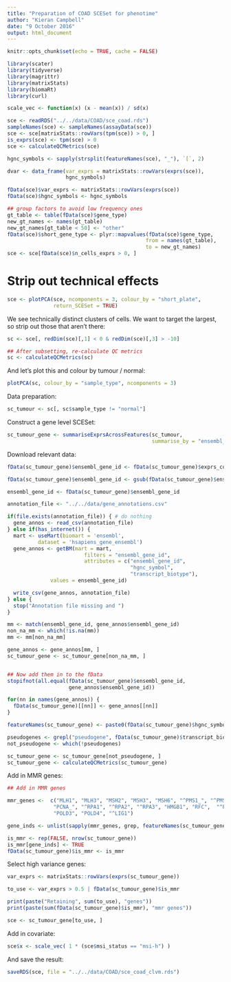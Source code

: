 ```yaml
---
title: "Preparation of COAD SCESet for phenotime"
author: "Kieran Campbell"
date: "9 October 2016"
output: html_document
---
```


```r
knitr::opts_chunk$set(echo = TRUE, cache = FALSE)

library(scater)
library(tidyverse)
library(magrittr)
library(matrixStats)
library(biomaRt)
library(curl)

scale_vec <- function(x) (x - mean(x)) / sd(x)
```


```r
sce <- readRDS("../../data/COAD/sce_coad.rds")
sampleNames(sce) <- sampleNames(assayData(sce))
sce <- sce[matrixStats::rowVars(tpm(sce)) > 0, ]
is_exprs(sce) <- tpm(sce) > 0
sce <- calculateQCMetrics(sce)

hgnc_symbols <- sapply(strsplit(featureNames(sce), "_"), `[`, 2)

dvar <- data_frame(var_exprs = matrixStats::rowVars(exprs(sce)),
                   hgnc_symbols)

fData(sce)$var_exprs <- matrixStats::rowVars(exprs(sce))
fData(sce)$hgnc_symbols <- hgnc_symbols

## group factors to avoid low frequency ones
gt_table <- table(fData(sce)$gene_type)
new_gt_names <- names(gt_table)
new_gt_names[gt_table < 50] <- "other"
fData(sce)$short_gene_type <- plyr::mapvalues(fData(sce)$gene_type,
                                             from = names(gt_table),
                                             to = new_gt_names)
sce <- sce[fData(sce)$n_cells_exprs > 0, ]
```

# Strip out technical effects

```r
sce <- plotPCA(sce, ncomponents = 3, colour_by = "short_plate",
               return_SCESet = TRUE)
```

We see technically distinct clusters of cells. We want to target the largest, so strip out those that aren't there:

```r
sc <- sce[, redDim(sce)[,1] < 0 & redDim(sce)[,3] > -10]

## After subsetting, re-calculate QC metrics
sc <- calculateQCMetrics(sc)
```

And let's plot this and colour by tumour / normal:

```r
plotPCA(sc, colour_by = "sample_type", ncomponents = 3)
```


Data preparation:

```r
sc_tumour <- sc[, sc$sample_type != "normal"]
```

Construct a gene level SCESet:

```r
sc_tumour_gene <- summariseExprsAcrossFeatures(sc_tumour,
                                               summarise_by = "ensembl_gene_id")
```

Download relevant data:

```r
fData(sc_tumour_gene)$ensembl_gene_id <- fData(sc_tumour_gene)$exprs_collapsed_to

fData(sc_tumour_gene)$ensembl_gene_id <- gsub(fData(sc_tumour_gene)$ensembl_gene_id, pattern = "\\.[0-9]+", replacement = "")

ensembl_gene_id <- fData(sc_tumour_gene)$ensembl_gene_id

annotation_file <- "../../data/gene_annotations.csv"

if(file.exists(annotation_file)) { # do nothing
  gene_annos <- read_csv(annotation_file)
} else if(has_internet()) {
  mart <- useMart(biomart = 'ensembl', 
          dataset = 'hsapiens_gene_ensembl')
  gene_annos <- getBM(mart = mart, 
                         filters = "ensembl_gene_id",
                         attributes = c("ensembl_gene_id",
                                        "hgnc_symbol",
                                        "transcript_biotype"),
              values = ensembl_gene_id)

  write_csv(gene_annos, annotation_file)
} else {
  stop("Annotation file missing and ")
}

mm <- match(ensembl_gene_id, gene_annos$ensembl_gene_id)
non_na_mm <- which(!is.na(mm))
mm <- mm[non_na_mm]

gene_annos <- gene_annos[mm, ]
sc_tumour_gene <- sc_tumour_gene[non_na_mm, ]


## Now add them in to the fData
stopifnot(all.equal(fData(sc_tumour_gene)$ensembl_gene_id,
                    gene_annos$ensembl_gene_id))

for(nn in names(gene_annos)) {
  fData(sc_tumour_gene)[[nn]] <- gene_annos[[nn]]
}

featureNames(sc_tumour_gene) <- paste0(fData(sc_tumour_gene)$hgnc_symbol, "_", fData(sc_tumour_gene)$ensembl_gene_id)

```

```r
pseudogenes <- grepl("pseudogene", fData(sc_tumour_gene)$transcript_biotype)
not_pseudogene <- which(!pseudogenes)

sc_tumour_gene <- sc_tumour_gene[not_pseudogene, ]
sc_tumour_gene <- calculateQCMetrics(sc_tumour_gene)
```

Add in MMR genes:

```r
## Add in MMR genes

mmr_genes <-  c("MLH1", "MLH3", "MSH2", "MSH3", "MSH6", "^PMS1_", "^PMS2_",
               "PCNA_", "^RPA1", "^RPA2", "^RPA3", "HMGB1", "RFC",  "^POLD1", "POLD2", 
               "POLD3", "POLD4", "^LIG1")

gene_inds <- unlist(sapply(mmr_genes, grep, featureNames(sc_tumour_gene)))

is_mmr <- rep(FALSE, nrow(sc_tumour_gene))
is_mmr[gene_inds] <- TRUE
fData(sc_tumour_gene)$is_mmr <- is_mmr
```

Select high variance genes:

```r
var_exprs <- matrixStats::rowVars(exprs(sc_tumour_gene))

to_use <- var_exprs > 0.5 | fData(sc_tumour_gene)$is_mmr

print(paste("Retaining", sum(to_use), "genes"))
print(paste(sum(fData(sc_tumour_gene)$is_mmr), "mmr genes"))

sce <- sc_tumour_gene[to_use, ]
```

Add in covariate:

```r
sce$x <- scale_vec( 1 * (sce$msi_status == "msi-h") )
```

And save the result:

```r
saveRDS(sce, file = "../../data/COAD/sce_coad_clvm.rds")
```